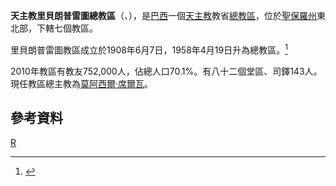 {{Infobox Roman Catholic diocese
|name=里貝朗普雷圖
|jurisdiction=總教區
|latin = Archidioecesis Rivi Nigri
|image = Catedral-Ribeirão Preto.JPG
|caption =聖巴削主教座堂
|location = [[巴西|巴西]]
|territory = [[聖保羅州|聖保羅州]]東北部
|population = 752,000
|rite = [[罗马礼|罗马礼]]
|patron =
|province = 
|established = 1908年
|cathedral = [[聖巴削主教座堂_(里貝朗普雷圖)|聖巴削座堂]]
|co-cathedral =
|leadership = 總主教
|website =[http://www.arquidioceserp.org.br/ 官方網頁]
|patriarch=
|metropolitan =莫阿西爾·席爾瓦
|ordinary =
|coadjutor archbishop =
|coadjutor bishop =
|auxiliary =
|emeritus =
}}
'''天主教里貝朗普雷圖總教區'''（{{lang-la|Archidioecesis Rivi Nigri}}、{{lang-pt|Arquidiocese de Ribeirão Preto}}），是[[巴西|巴西]]一個[[天主教|天主教]]教省[[總教區|總教區]]，位於[[聖保羅州|聖保羅州]]東北部，下轄七個教區。

里貝朗普雷圖教區成立於1908年6月7日，1958年4月19日升為總教區。<ref>{{cite journal
|journal=[[宗座公報|宗座公報]]
|publisher=梵蒂岡出版社
|date=1959年
|volume=51
|title=''Sacrorum Antistitum''
|page=90
|url=http://www.vatican.va/archive/aas/documents/AAS%2051%20%5B1959%5D%20-%20ocr.pdf
|access-date=2013-11-22
|archive-date=2013-03-03
|archive-url=https://web.archive.org/web/20130303052712/http://www.vatican.va/archive/aas/documents/AAS%2051%20%5B1959%5D%20-%20ocr.pdf
|dead-url=no
}}</ref>

2010年教區有教友752,000人，佔總人口70.1%。有八十二個堂區、司鐸143人。現任教區總主教為[[莫阿西爾·席爾瓦|莫阿西爾·席爾瓦]]。

==參考資料==
{{reflist}}
{{巴西天主教教省}}
[[Category:巴西天主教教區|R]]